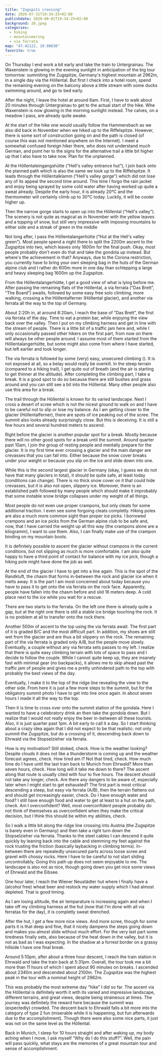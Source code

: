 ```yaml
---
title: "Zugspitz crossing"
date: 2020-07-31T19:34:25+02:00
publishdate: 2020-08-01T19:34:25+02:00
background: 28.jpeg
categories:
  - hiking
  - mountaineering
  - via ferrata
map: "47.42122, 10.98630"
favorite: true
---
```


On Thursday I end work a bit early and take the train to Untergrainau.
The Waxenstein is glowing in the evening sunlight in anticipation of the big
tour tomorrow: summiting the Zugspitze, Germany's highest mountain at 2962m, in a single
day via the Höllental.
But first I check into a hotel room, spend the remaining evening on the balcony
above a little stream with some ducks swimming around, and go to bed early.

<!--more-->

<Rimg src="y1.jpeg" alt="The Waxenstein in the evening sun" />

After the night, I leave the hotel at around 6am. First, I have to walk about
20 minutes through Untergrainau to get to the actual start of the hike.
Whe Waxenstein is now glowing in the morning sunlight instead.
The calves, on a meadow I pass, are already quite awake.

<Gallery>
  <Rimg src="1.jpeg" alt="The Waxenstein in the morning sun" />
  <Rimg src="2.jpeg" alt="The Waxenstein in the morning sun" />
  <Rimg src="4.jpeg" alt="The calves are already quite awake" />
</Gallery>

At the start of the hike one would usually follow the Hammersbach as we also
did <Link to="/posts/191003-riffelspitze">back in November when we hiked up to the Riffelspitze</Link>.
However, there is some sort of construction going on and the path is closed
(of course this was not mentioned anywhere on the Internet).
I meet a somewhat confused foreign hiker there, who does not understand much
German, and point her to the signs for the alternative trail a little bit higher
up that I also have to take now. Plan for the unplanned.

<GpxTrack src="zugspitze.gpx" />

<Rimg src="5.jpeg" caption="One of the first, but many beatiful views." />

At the Höllentaleingangshütte (“Hell's valley entrance hut”), I join back onto
the planned path which is also the same we took up to the Riffelspitze. It leads
through the Höllentalklamm (“Hell's valley gorge”) which did not lose any of
its appeal the second time around. This time I forgo the rain jacket and enjoy
being sprayed by some cold water after having worked up quite a sweat already.
Despite the early hour, it is already 20°C and the thermometer will certainly
climb up to 30°C today. Luckily, it will be cooler higher up.

<Gallery>
  <Rimg src="6.jpeg" caption="The Höllentalklamm starts here." />
  <Rimg src="7.jpeg" alt="Höllentalklamm" />
  <Rimg src="8.jpeg" caption="The iconic bridge over the stream." />
  <Rimg src="9.jpeg" caption="A cold shower in the morning." />
  <Rimg src="10.jpeg" alt="Höllentalklamm" />
  <Rimg src="11.jpeg" alt="Höllentalklamm" />
</Gallery>

Then the narrow gorge starts to open up into the Höllental (“Hell's valley”).
The scenery is not quite as magical as in November with the yellow leaves and
a topping of snow, but still very impressive with imposing mountains to either
side and a streak of green in the middle

<Gallery>
  <Rimg src="12.jpeg" alt="Höllental" />
  <Rimg src="13.jpeg" alt="Höllental" />
  <Rimg src="14.jpeg" alt="Höllental" />
</Gallery>

Not long after, I pass the Höllentalangerhütte (“Hut at the Hell's valley green”).
Most people spend a night there to split the 2200m ascent to the Zugspitze into
two, which leaves only 1600m for the final push. Okay, most people probably don't
even do that and take the gondola up instead. But where's the achievement in that?
Anyways, due to the Corona restriction, you currently have to bring your own sleeping bag
in the huts of the German alpine club and I rather do 600m more in one day than
schlepping a large and heavy sleeping bag 1600m up the Zugspitze.

<Rimg src="16.jpeg" caption="Höllentalangerhütte" />

From the Höllentalangerhütte, I get a good view of what is lying before me.
After passing the remaining flats of the Höllental, a via ferrata
(“Das Brett”, “The Board”) awaits, followed by some easy free solo climbing,
more walking, crossing a the Höllentalferner (Höllental glacier), and another
via ferrata all the way to the top of Germany.

<Rimg
  src="15.jpeg"
  alt="View of the remaining ascent to the Zugspitze"
  overlay="15.svg"
/>

About 2:20h in, at around 8:20am, I reach the base of “Das Brett”, the first
via ferrata of the day. Time to eat a protein bar, while enjoying the view back
over the valley. Then I put on my climbing harness and get in line with the
stream of people. There is a little bit of a traffic jam here and, while I only
occasionally passed other hikers on the first part, from now on there will
always be other people around. I assume most of them started from the
Höllentalangerhütte, but some might also come from where I have started, but left
earlier and took longer.

<Rimg src="18.jpeg" alt="View of the Höllental" />

<Rimg
  src="19.jpeg"
  caption="A stream of people going up the initial ladder of the first via ferrata."
/>

<Rimg
  src="20.jpeg"
  caption="Below me, even more people are approaching and preparing for the via ferrata."
/>

<Rimg src="21.jpeg" caption="The iconic traverse of the via ferrata." />

The via ferrata is followed by some (very) easy, unsecured climbing (<Grade system="UIAA" value="1" />).
It is not exposed at all, so a belay would really be overkill.
In the steep terrain (compared to a hiking trail), I get quite out of breath
(and the air is starting to get thinner at the altitude).
After completing the climbing part, I take a break. It is a good spot to do
so because there are still bushes and grass around and you can still see a bit
into the Höllental. Many other people also use this area for a break.

<Rimg src="24.jpeg" alt="View from my break spot." />

<Gallery>
  <Rimg src="22.jpeg" caption="The next part" />
  <Rimg src="23.jpeg" alt="Selfie" />
</Gallery>

The trail through the Höllental is known for its varied landscape.
Next I cross a desert of scree which is not the nicest ground to walk
on and I have to be careful not to slip or lose my balance.
As I am getting closer to the glacier (Höllentalferner), there are spots of
ice peaking out of the scree. The summit also looks already surprisingly close.
But this is deceiving. It is still a few hours and several hundred meters to
ascend.

<Rimg src="25.jpeg" alt="Approaching the Höllentalferner" />

<Gallery>
  <Rimg src="27.jpeg" alt="Approaching the Höllentalferner" />
  <Rimg src="28.jpeg" alt="Approaching the Höllentalferner" />
  <Rimg src="29.jpeg" caption="Ice under the scree." />
</Gallery>

Right before the glacier is another popular spot for a break.
Mostly because there will no other good spots for a break until the summit.
Around quarter past 10am, I join the group of resting people and mentally prepare for the glacier.
It is my first time ever crossing a glacier and the main danger are crevasses
that you can fall into. Either because the snow cover breaks under your weight
or because you slip on the ice and slide down into one.

While this is the second largest glacier in Germany (okay, I guess we do not
have that many glaciers in total), it should be quite safe, at least today
(conditions can change). There is no thick snow cover on it that could hide
crevasses, but it is also not open, slippery ice. Moreover, there is an
established path followed by many people which should make it improbably that
some instable snow bridge collapses under my weight of all things.

Most people do not even use proper crampons, but only cleats for some additional
traction. I even see some forgoing cleats completly. Hiking poles are also a much
more common sight than proper ice picks. I borrowed crampons and an ice picks
from the German alpine club to be safe and, now, that I have carried the weight
up all this way (the crampons alone are a kilogramm), I want to use them. Also,
I can finally make use of the crampon binding on my mountain boots.

It is definitely possible to ascent the glacier without crampons in the current
conditions, but not slipping as much is more comfortable. I am also quite happy
to have a third point of contact for balance with my ice pick, though a hiking
pole might have done the job as well.

<Gallery>
  <Rimg src="30.jpeg" caption="Last break in front of the glacier" />
  <Rimg
    src="31.jpeg"
    caption="There was one narrow crevasse to cross. Not big enough to fall into, but enough to twist your ankle."
  />
</Gallery>

<Rimg src="32.jpeg" caption="The view back." overlay="32.svg" />

At the end of the glacier I have to get into a line again.
This is the spot of the Randkluft, the chasm that forms in-between the rock
and glacier ice when it melts away. It is the part I am most concerned about
today because you have to pass it to get onto the via ferrata on the rock face.
Apparently, people have fallen into the chasm before and slid 16 meters
deep. A cold place next to the ice while you wait for a rescue.

There are two starts to the ferrata. On the left one there is already quite a
gap, but at the right one there is still a stable ice bridge touching the rock.
It is no problem at all to transfer onto the rock there.

<Rimg src="33.jpeg" caption="Queuing to get onto the rock." />

<Gallery>
  <Rimg src="35.jpeg" caption="The Randkluft at the left start." />
  <Rimg src="34.jpeg" caption="The right start, no Randkluft to be seen." />
</Gallery>

Another 500m of ascent to the top using the via ferrata await.
The first part of it is graded B/C and the most difficult part.
In addition, my shoes are still wet from the glacier and are thus a bit slippery
on the rock. The remaining part of the via ferrata is graded only A/B, but
the people move slowly. Eventually, a couple without any via ferrata sets passes
to my left. I realize that there is quite easy climbing terrain with lots of
space to pass and I decide to follow the couple. While I cannot quite keep up,
they are insanely fast with minimal gear (no backpacks), it allows me to skip ahead
past the traffic jam of people and gives me a pretty unhindered path to the top with
probably the best views of the day.

<Gallery>
  <Rimg src="36.jpeg" caption="The Waxenstein" />
  <Rimg
    src="37.jpeg"
    caption="Good view of the path through the Höllental."
    overlay="37.svg"
  />
</Gallery>

<Pano src="38.jpeg" alt="View of Eibsee and Waxenstein" />

<Pano src="40.jpeg" alt="View of Eibsee and Waxenstein" />

<Rimg src="39.jpeg" caption="The summit is close." />

Eventually, I make it to the top of the ridge line revealing the view to the
other side. From here it is just a few more steps to the summit, but for the
obligatory summit photo I have to get into line once again. In about seven hours
I made it all the way to the top.

<Gallery>
  <Rimg src="41.jpeg" caption="View down the other side of the rigde line." />
  <Rimg src="42.jpeg" caption="So close" />
  <Rimg src="45.jpeg" alt="Summit photo" />
  <Rimg src="46.jpeg" alt="Summit photo" />
</Gallery>

Then it is time to cross over onto the summit station of the gondala.
Here I wanted to have a celebratory drink an then take the gondola down.
But I realize that I would not really enjoy the beer in-between all these
tourists. Also, it is just quarter past 1pm. A bit early to call it a day.
So I start thinking about a crazy idea again that I did not expect to be
that realistic: not only summit the Zugspitze, but do a crossing of it,
descending back down to Ehrwald via the Stopselzieher via ferrata.

<Rimg src="43.jpeg" caption="Tourists in their natural habitat." />

How is my motivation? Still stoked, check. How is the weather looking? Despite
clouds it does not like a thunderstorm is coming up and the weather forecast
agrees, check. How tired am I?
Not that tired, check. How much time do I have until the last train back to
Munich from Ehrwald? More than seven hours, check. How long will it take me
down to there? The ascent along that route is usually cited with four to five
hours. The descent should not take any longer, check. Are there any dangers to
be aware of, especially later when I might start to get exhausted? The first
part is most critical descending a steep, but easy via ferrata (A/B), then the
terrain
flattens out and should get increasingly easier, check. Do I have enough water
and food? I still have enough food and water to get at least to a hut on the
path, check. Am I overconfident? Well, most overconfident people probably do
not think of themselves as overconfident when they make the critical decision,
but I think this should be within my abilities, check.

So I walk a little bit along the ridge line crossing into Austria (the Zugspitze
is barely even in Germany) and then take a right turn down the Stopselzieher
via ferrata. Thanks to the steel cables I can descend it quite quickly by
leaning back into the cable and stemming my feet against the rock trusting the
friction (basically laybacking in climbing terms). In-between there are repeatedly unsecured parts across loose scree
and gravel with chossy rocks. Here I have to be careful to not start sliding
uncontrollably. Going this path up does not seem enjoyable to me. The landscape
is also not as nice, though going down you get nice some views of Ehrwald and the
Eibsee.

<Gallery>
  <Rimg src="49.jpeg" alt="View of the Eibsee" />
  <Rimg src="50.jpeg" caption="The Stopselzieher ferrata" overlay="50.svg" />
</Gallery>

One hour later, I reach the Wiener Neustädter hut where I finally have a
(alcohol free) wheat beer and restock my water supply which I had
almost depleted. That is good timing.

As I am losing altitude, the air temparature is increasing again and when I
take off my climbing harness at the hut (now that I'm done with all via ferratas
for the day), it is completly sweat drenched.

<Rimg
  src="51.jpeg"
  caption="My harness, the light grey is the normal color, everything else is wet from sweat."
/>

After the hut, I get a few more nice views. And more scree, though for some
parts it is that deep and fine, that it nicely dampens the steps going down
and makes you almost slide without much effort. For the very last part some tiredness
finally sets, also because of the heat down in the valley, but it is not as bad
as I was expecting. In the shadow at a forrest border on a grassy hillside I
have one final break.

<Rimg src="52.jpeg" caption="Ehrwald in the valley." />

<Gallery>
  <Rimg src="53.jpeg" caption="The last views of the Eibsee." />
  <Rimg src="55.jpeg" alt="Some peak across Ehrwald." />
</Gallery>

Around 5:10pm, after about a three hour descent, I reach the train station in
Ehrwald and take the train back at 5:31pm. Overall, the tour took me a bit more than
11 hours of which I spent about 90 minutes on breaks. I ascended about 2340m and
descended about 2100m. The Zugspitze was the highest peak in the tour with a
nominal height of 2962m.

<Rimg src="56.jpeg" caption="The mountain massif I crossed today." />

This was probably the most extreme day “hike” I did so far. The ascent via the
Höllental is definitely worth it with its varied and impressive landscape,
different terrains,
and great views, despite being straineous at times. The journey was definitely
the reward here because the summit was (expectedly) crowded. The descent back
to Ehrwald falls a bit more into the category of type 2 fun
(miserable while it is happening, but fun afterwards due to the accomplishment).
Though there were also some nice parts, it just was not on the same level as
the Höllental.

Back in Munich, I sleep for 10 hours straight and after waking up, my body
aching when I move, I ask myself “Why do I do this stuff?”. Well, the pain
will pass quickly, what stays are the memories of a great mountain tour and
sense of accomplishment.
